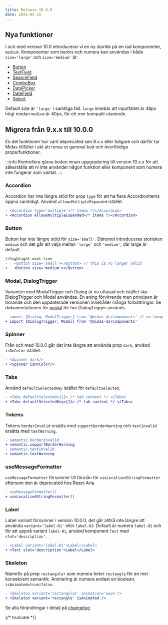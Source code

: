 ```yaml
---
title: Release 10.0.0
date: 2025-05-15
---
```


## Nya funktioner

I och med version 10.0 introducerar vi en ny storlek på en rad komponenter, `medium`. Komponenter som berörs och
numera kan användas i både `size='large'` och `size='medium'` är:

- [Button](/components/button)
- [TextField](/components/textfield)
- [SearchField](/components/search-field)
- [ComboBox](/components/combobox)
- [DatePicker](/components/date-picker)
- [DateField](/components/datefield)
- [Select](/components/select)

Default size är `'large'` i samtliga fall. `large` innebär att inputfältet är 48px högt medan `medium` är 40px, för
ett mer kompakt utseende.

## Migrera från 9.x.x till 10.0.0

En del funktioner har varit deprecated sen 8.x.x eller tidigare och därför tar Midas tillfället i akt att rensa
ut gammal kod och överflödiga props/funktioner.

:::info
Kontrollera gärna koden innan uppgradering till version 10.x.x för att säkerställa att ni inte använder
någon funktion eller komponent som numera inte fungerar som väntat.
:::

### Accordion

Accordion har inte längre stöd för prop `type` för att ha flera AccordionItems öppna samtidigt. Använd
`allowsMultipleExpanded` istället.

```diff
- <Accordion type='multiple'>/* items */</Accordion>
+ <Accordion allowsMultipleExpanded>/* items */</Accordion>
```

### Button

Button har inte längre stöd för `size='small'`. Däremot introduceras storleken `medium` och det går att välja
mellan `'large'` och `'medium'`, där large är default.

```diff
//highlight-next-line
-   <Button size='small'></Button> // this is no longer valid
+   <Button size='medium'></Button>

```

### Modal, DialogTrigger

Varianten med ModalTrigger och Dialog är nu utfasad och istället ska DialogTrigger och Modal användas. En aning
förvirrande men principen är liknande och den uppdaterade versionen innehåller många förbättringar.
Se dokumentationen för [modal](/components/modal) för hur DialogTrigger används.

```diff
- import {Dialog, ModalTrigger} from '@midas-ds/components' // no longer works
+ import {DialogTrigger, Modal} from '@midas-ds/components'
```
### Spinner

Från och med 10.0.0 går det inte längre att använda prop `dark`, använd `ìsOnColor` istället.

```diff
- <Spinner dark/>
+ <Spinner isOnColor/>
```

### Tabs

Använd `defaultSelectedKey` istället för `defaultSelected`.

```diff
- <Tabs defaultSelected={1}> /* tab content */ </Tabs>
+ <Tabs defaultSelectedKey={1}> /* tab content */ </Tabs>
```

### Tokens

Tokens `borderInvalid` ersätts med `supportBorderWarning` och `textInvalid` ersätts med `textWarning`.

```diff
- semantic.borderInvalid
+ semantic.supportBorderWarning
- semantic.textInvalid
+ semantic.textWarning

```

### useMessageFormatter

`useMessageFormatter` försvinner till förmån för `useLocalizedStringFormatter` eftersom den är deprecated hos React Aria.

```diff
- useMessageFormatter()
+ useLocalizedStringFormatter()
```

### Label

Label variant försvinner i version 10.0.0, det går alltså inte längre att använda `variant='label-01'` eller `label-02`.
Default är numera `label-02` och för att uppnå variant `label-01`, använd komponent `Text` med `slot='description'`.

```diff
- <Label variant='label-01'>Label</Label>
+ <Text slot='description'>Label</Label>
```

### Skeleton

Namnfix på prop `rectangular` som numera heter `rectangle` för en mer konsekvent semantik. Animering är numera endast en
boolean, `isAnimated=true|false`.

```diff
- <Skeleton variant='rectangular' animation='wave'/>
+ <Skeleton variant='rectangle' isAnimated />
```

Se alla förändringar i detalj på [changelog](/changelog)

{/* truncate */}
